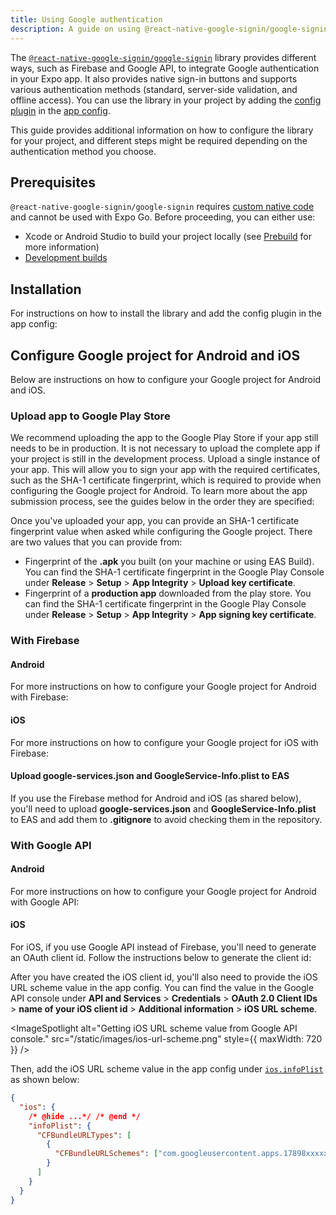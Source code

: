 ```yaml
---
title: Using Google authentication
description: A guide on using @react-native-google-signin/google-signin library in your Expo project.
---
```



The [`@react-native-google-signin/google-signin`](https://github.com/react-native-google-signin/google-signin) library provides different ways, such as Firebase and Google API, to integrate Google authentication in your Expo app. It also provides native sign-in buttons and supports various authentication methods (standard, server-side validation, and offline access). You can use the library in your project by adding the [config plugin](/config-plugins/introduction/) in the [app config](/versions/latest/config/app/).

This guide provides additional information on how to configure the library for your project, and different steps might be required depending on the authentication method you choose.

## Prerequisites

`@react-native-google-signin/google-signin` requires [custom native code](/workflow/customizing/) and cannot be used with Expo Go. Before proceeding, you can either use:

- Xcode or Android Studio to build your project locally (see [Prebuild](/workflow/prebuild/) for more information)
- [Development builds](/develop/development-builds/create-a-build/)

## Installation

For instructions on how to install the library and add the config plugin in the app config:

<BoxLink
  title="React Native Google Sign In: Expo installation instructions"
  href="https://github.com/react-native-google-signin/google-signin#expo-installation"
/>

## Configure Google project for Android and iOS

Below are instructions on how to configure your Google project for Android and iOS.

### Upload app to Google Play Store

We recommend uploading the app to the Google Play Store if your app still needs to be in production. It is not necessary to upload the complete app if your project is still in the development process. Upload a single instance of your app. This will allow you to sign your app with the required certificates, such as the SHA-1 certificate fingerprint, which is required to provide when configuring the Google project for Android. To learn more about the app submission process, see the guides below in the order they are specified:

<BoxLink title="Create your first EAS Build" href="/build/setup/" />

<BoxLink title="Build your project for app stores" href="/deploy/build-project/" />

<BoxLink
  title="Manually upload Android app for the first time"
  href="https://expo.fyi/first-android-submission"
/>

Once you've uploaded your app, you can provide an SHA-1 certificate fingerprint value when asked while configuring the Google project. There are two values that you can provide from:

- Fingerprint of the **.apk** you built (on your machine or using EAS Build). You can find the SHA-1 certificate fingerprint in the Google Play Console under **Release** > **Setup** > **App Integrity** > **Upload key certificate**.
- Fingerprint of a **production app** downloaded from the play store. You can find the SHA-1 certificate fingerprint in the Google Play Console under **Release** > **Setup** > **App Integrity** > **App signing key certificate**.

### With Firebase

#### Android

For more instructions on how to configure your Google project for Android with Firebase:

<BoxLink
  title="Firebase guide"
  href="https://github.com/react-native-google-signin/google-signin/blob/master/docs/get-config-file.md"
/>

#### iOS

For more instructions on how to configure your Google project for iOS with Firebase:

<BoxLink
  title="Firebase"
  href="https://github.com/react-native-google-signin/google-signin/blob/master/docs/get-config-file.md"
/>

#### Upload google-services.json and GoogleService-Info.plist to EAS

If you use the Firebase method for Android and iOS (as shared below), you'll need to upload **google-services.json** and **GoogleService-Info.plist** to EAS and add them to **.gitignore** to avoid checking them in the repository.

<BoxLink
  title="Upload a secret file to EAS and use in the app config"
  href="/build-reference/variables/#how-to-upload-a-secret-file-and-use-it-in-my-app-config"
/>

### With Google API

#### Android

For more instructions on how to configure your Google project for Android with Google API:

<BoxLink
  title="Google API"
  href="https://github.com/react-native-google-signin/google-signin/blob/master/docs/android-guide.md#1b---if-youre-not-using-firebase"
/>

#### iOS

For iOS, if you use Google API instead of Firebase, you'll need to generate an OAuth client id. Follow the instructions below to generate the client id:

<BoxLink
  title="Google API"
  href="https://github.com/react-native-google-signin/google-signin/blob/master/docs/get-config-file.md#without-firebase"
/>

After you have created the iOS client id, you'll also need to provide the iOS URL scheme value in the app config. You can find the value in the Google API console under **API and Services** > **Credentials** > **OAuth 2.0 Client IDs** > **name of your iOS client id** > **Additional information** > **iOS URL scheme**.

<ImageSpotlight
  alt="Getting iOS URL scheme value from Google API console."
  src="/static/images/ios-url-scheme.png"
  style={{ maxWidth: 720 }}
/>

Then, add the iOS URL scheme value in the app config under [`ios.infoPlist`](/versions/latest/config/app/#infoplist) as shown below:

```json app.json
{
  "ios": {
    /* @hide ...*/ /* @end */
    "infoPlist": {
      "CFBundleURLTypes": [
        {
          "CFBundleURLSchemes": ["com.googleusercontent.apps.17898xxxxxx-xxxxxqhqj0exxxxxpl03xxx"]
        }
      ]
    }
  }
}
```
